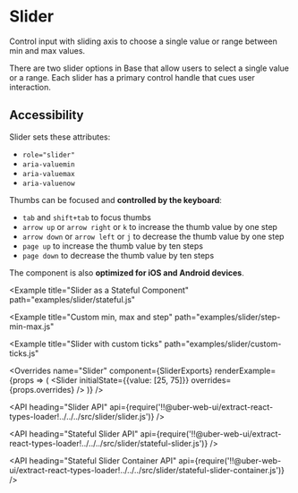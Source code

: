 <!--
Copyright (c) 2018-2019 Uber Technologies, Inc.

This source code is licensed under the MIT license found in the
LICENSE file in the root directory of this source tree.
-->





# Slider

Control input with sliding axis to choose a single value or range between min and max values.

There are two slider options in Base that allow users to select a single value or a range.
Each slider has a primary control handle that cues user interaction.

## Accessibility

Slider sets these attributes:

- `role="slider"`
- `aria-valuemin`
- `aria-valuemax`
- `aria-valuenow`

Thumbs can be focused and **controlled by the keyboard**:

- `tab` and `shift+tab` to focus thumbs
- `arrow up` or `arrow right` or `k` to increase the thumb value by one step
- `arrow down` or `arrow left` or `j` to decrease the thumb value by one step
- `page up` to increase the thumb value by ten steps
- `page down` to decrease the thumb value by ten steps

The component is also **optimized for iOS and Android devices**.



<Example title="Slider Basic Usage" path="examples/slider/basic.js">
  <Basic />
</Example>

<Example
  title="Slider as a Stateful Component"
  path="examples/slider/stateful.js"
>
  <Stateful />
</Example>

<Example title="Slider Range" path="examples/slider/range.js">
  <Range />
</Example>

<Example title="Disabled Slider" path="examples/slider/disabled.js">
  <Disabled />
</Example>

<Example
  title="Custom min, max and step"
  path="examples/slider/step-min-max.js"
>
  <StepMinMax />
</Example>

<Example
  title="Slider with custom ticks"
  path="examples/slider/custom-ticks.js"
>
  <CustomTicks />
</Example>

<Example title="Slider with Overrides" path="examples/slider/overrides.js">
  <Customization />
</Example>

<Overrides
  name="Slider"
  component={SliderExports}
  renderExample={props => (
    <Slider initialState={{value: [25, 75]}} overrides={props.overrides} />
  )}
/>

<API
  heading="Slider API"
  api={require('!!@uber-web-ui/extract-react-types-loader!../../../src/slider/slider.js')}
/>

<API
  heading="Stateful Slider API"
  api={require('!!@uber-web-ui/extract-react-types-loader!../../../src/slider/stateful-slider.js')}
/>

<API
  heading="Stateful Slider Container API"
  api={require('!!@uber-web-ui/extract-react-types-loader!../../../src/slider/stateful-slider-container.js')}
/>
